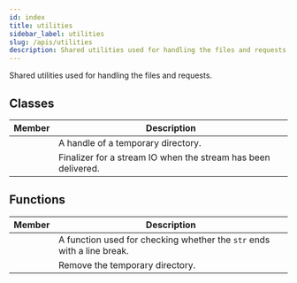 ```yaml
---
id: index
title: utilities
sidebar_label: utilities
slug: /apis/utilities
description: Shared utilities used for handling the files and requests.
---
```



<APITopBar type="module" isPrivate={true} source="utilities" />

Shared utilities used for handling the files and requests.

## Classes

|                                           Member                                           | <center>Description</center>                                  |
| :----------------------------------------------------------------------------------------: | :------------------------------------------------------------ |
|         [<IconObjType type="class" hasText={true} text="TempDir"/>](./TempDir.mdx)         | A handle of a temporary directory.                            |
| [<IconObjType type="class" hasText={true} text="StreamFinalizer"/>](./StreamFinalizer.mdx) | Finalizer for a stream IO when the stream has been delivered. |

## Functions

|                                             Member                                              | <center>Description</center>                                           |
| :---------------------------------------------------------------------------------------------: | :--------------------------------------------------------------------- |
| [<IconObjType type="func" hasText={true} text="is_in_main_process"/>](./is_in_main_process.mdx) | A function used for checking whether the `str` ends with a line break. |
|    [<IconObjType type="func" hasText={true} text="remove_temp_dir"/>](./remove_temp_dir.mdx)    | Remove the temporary directory.                                        |
